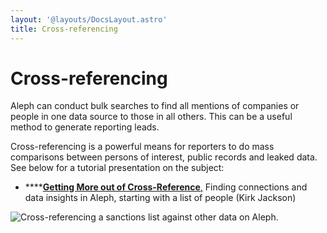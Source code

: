 ```yaml
---
layout: '@layouts/DocsLayout.astro'
title: Cross-referencing
---
```


# Cross-referencing

<p class="lead">
  Aleph can conduct bulk searches to find all mentions of companies or people in
  one data source to those in all others. This can be a useful method to
  generate reporting leads.
</p>

Cross-referencing is a powerful means for reporters to do mass comparisons between persons of interest, public records and leaked data. See below for a tutorial presentation on the subject:

- \*\*\*\*[**Getting More out of Cross-Reference**,](https://docs.google.com/presentation/d/1HmT6PPq_IseEUrzAFYf8Ug0vsE830zti1Az8IVaGHrE/edit) Finding connections and data insights in Aleph, starting with a list of people (Kirk Jackson)

![Cross-referencing a sanctions list against other data on Aleph.](</assets/Screenshot 2020-04-08 at 10.00.25.png>)
